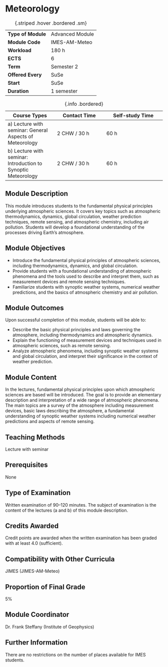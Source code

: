 # Meteorology {.unnumbered}

| | |
|----|---|
| **Type of Module** | Advanced Module |
| **Module Code** | IMES-AM-Meteo |
| **Workload** | 180 h |
| **ECTS** | 6 |
| **Term** | Semester 2 |
| **Offered Every** | SuSe |
| **Start** | SuSe |
| **Duration** | 1 semester |
: {.striped .hover .bordered .sm}

| Course Types | Contact Time | Self-study Time | 
|--------------|--------------|-----------------|
| a) Lecture with seminar: General Aspects of Meteorology | 2 CHW / 30 h | 60 h |
| b) Lecture with seminar: Introduction to Synoptic Meteorology | 2 CHW / 30 h | 60 h |
: {.info .bordered}

## Module Description

This module introduces students to the fundamental physical principles underlying atmospheric sciences. It covers key topics such as atmospheric thermodynamics, dynamics, global circulation, weather prediction techniques, remote sensing, and atmospheric chemistry, including air pollution. Students will develop a foundational understanding of the processes driving Earth's atmosphere.

## Module Objectives

- Introduce the fundamental physical principles of atmospheric sciences, including thermodynamics, dynamics, and global circulation.
- Provide students with a foundational understanding of atmospheric phenomena and the tools used to describe and interpret them, such as measurement devices and remote sensing techniques.
- Familiarize students with synoptic weather systems, numerical weather predictions, and the basics of atmospheric chemistry and air pollution.

## Module Outcomes

Upon successful completion of this module, students will be able to:

- Describe the basic physical principles and laws governing the atmosphere, including thermodynamics and atmospheric dynamics.
- Explain the functioning of measurement devices and techniques used in atmospheric sciences, such as remote sensing.
- Analyze atmospheric phenomena, including synoptic weather systems and global circulation, and interpret their significance in the context of weather prediction.

## Module Content

In the lectures, fundamental physical principles upon which atmospheric sciences are based will be introduced. The goal is to provide an elementary description and interpretation of a wide range of atmospheric phenomena. The main topics are a survey of the atmosphere including measurement devices, basic laws describing the atmosphere, a fundamental understanding of synoptic weather systems including numerical weather predictions and aspects of remote sensing.

## Teaching Methods

Lecture with seminar

## Prerequisites

None

## Type of Examination

Written examination of 90–120 minutes. The subject of examination is the content of the lectures (a and b) of this module description.

## Credits Awarded

Credit points are awarded when the written examination has been graded with at least 4.0 (sufficient).

## Compatibility with Other Curricula

JIMES (JIMES-AM-Meteo)

## Proportion of Final Grade

5%

## Module Coordinator

Dr. Frank Steffany (Institute of Geophysics)

## Further Information

There are no restrictions on the number of places available for IMES students.
